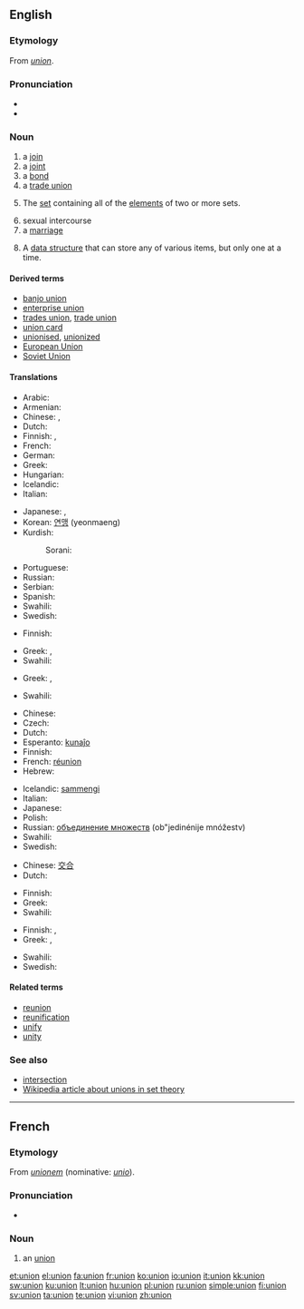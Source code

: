 {{also|Union|the Union|unión}}
==English==
{{wikipedia|dab=Union}}

===Etymology===
From {{etyl|fro}} ''[[#French|union]]''.

===Pronunciation===
* {{IPA|/juːnjən/}}
* {{audio|en-us-union.ogg|Audio (US)}}

===Noun===
{{en-noun}}

# a [[join]]
# a [[joint]]
# a [[bond]]
# a [[trade union]]
# {{settheory}} The [[set]] containing all of the [[element]]s of two or more sets.
# sexual intercourse
# a [[marriage]]
# {{computing}} A [[data structure]] that can store any of various items, but only one at a time.

====Derived terms====
* [[banjo union]]
* [[enterprise union]]
* [[trades union]], [[trade union]]
* [[union card]]
* [[unionised]], [[unionized]]<!--in a union-->
* [[European Union]]
* [[Soviet Union]]

====Translations====
{{trans-top|join}}
* Arabic: {{t|ar|اتحاد|m|tr=ittiHaad|sc=Arab}}
* Armenian: {{t|hy|միություն|tr=miut’yun|sc=Armn}}
* Chinese: {{zh-tsp|聯盟|联盟|liánméng}}, {{zh-tsp|聯合|联合|liánhé}}
* Dutch: {{t-|nl|unie}}
* Finnish: {{t+|fi|liitto}}, {{t-|fi|unioni}}
* French: {{t+|fr|union|f}}
* German: {{t+|de|Union|f}}
* Greek: {{t|el|ένωση|f|sc=Grek}}
* Hungarian: {{t+|hu|egyesülés}}
* Icelandic: {{t-|is|samband}}
* Italian: {{t+|it|unione|f}}
{{trans-mid}}
* Japanese: {{t-|ja|連邦|tr=renpō|sc=Jpan}}, {{t-|ja|同盟|tr=dōmei|sc=Jpan}}
* Korean: [[연맹]] (yeonmaeng)
* Kurdish:
*: Sorani: {{t|ku|یه‌کێتی|tr=yekéti|sc=ku-Arab}}
* Portuguese: {{t+|pt|união|f}}
* Russian: {{t+|ru|союз|m|tr=sojúz|sc=Cyrl}}
* Serbian: {{t-|sr|savez|m}}
* Spanish: {{t+|es|unión|f}}
* Swahili: {{t|sw|shirikisho}}
* Swedish: {{t+|sv|union}}
{{trans-bottom}}

{{trans-top|joint}}
* Finnish: {{t-|fi|liitos}}
{{trans-mid}}
* Greek: {{t+|el|αρμός|f|sc=Grek}}, {{t+|el|άρθρωση|f|sc=Grek}}
* Swahili: {{t|sw|shirikisho}}
{{trans-bottom}}

{{trans-top|bond}}
* Greek: {{t|el|ένωση|f|sc=Grek}}, {{t+|el|σύνδεσμος|m|sc=Grek}}
{{trans-mid}}
* Swahili: {{t|sw|shirikisho}}
{{trans-bottom}}

{{trans-see|[[trade union]]}}

{{trans-top|in set theory}}
* Chinese: {{zh-tsp|併集|并集|bìngjí}}
* Czech: {{t-|cs|sjednocení|n}}
* Dutch: {{t+|nl|vereniging}}
* Esperanto: [[kunaĵo]]
* Finnish: {{t+|fi|yhdiste}}
* French: [[réunion]] {{f}}<!--sic: not "union"-->
* Hebrew: {{t-|he|איחוד|sc=Hebr}}
{{trans-mid}}
* Icelandic: [[sammengi]]
* Italian: {{t+|it|unione|f}}
* Japanese: {{t-|ja|和集合|sc=Jpan}}
* Polish: {{t+|pl|unia|f}}
* Russian: [[объединение множеств]] (ob"jedinénije mnóžestv) {{n}}
* Swahili: {{t|sw|shirikisho}}
* Swedish: {{t+|sv|union}}
{{trans-bottom}}

{{trans-top|sexual intercourse}}
* Chinese: [[交合]]
* Dutch: {{t|nl|gemeenschap}}
{{trans-mid}}
* Finnish: {{t+|fi|yhdyntä}}
* Greek: {{t|el|ένωση|f|sc=Grek}}
* Swahili: {{t|sw|shirikisho}}
{{trans-bottom}}

{{trans-top|marriage}}
* Finnish: {{t+|fi|avioliitto}}, {{t+|fi|liitto}}
* Greek: {{t|el|σύζευξη|f|sc=Grek}}, {{t+|el|γάμος|m|sc=Grek}}
{{trans-mid}}
* Swahili: {{t|sw|shirikisho}}
* Swedish: {{t+|sv|förening|c}}
{{trans-bottom}}

====Related terms====
* [[reunion]]
* [[reunification]]
* [[unify]]
* [[unity]]

===See also===
* [[intersection]]<!--in set theory-->
* [[w:union_(set theory)|Wikipedia article about unions in set theory]]

----

==French==

===Etymology===
From {{LL.}} ''[[unionem]]'' (nominative: ''[[unio]]'').

===Pronunciation===
* {{audio|Fr-union.ogg|audio}}

===Noun===
{{fr-noun|f}}

# an [[#Noun|union]]

[[et:union]]
[[el:union]]
[[fa:union]]
[[fr:union]]
[[ko:union]]
[[io:union]]
[[it:union]]
[[kk:union]]
[[sw:union]]
[[ku:union]]
[[lt:union]]
[[hu:union]]
[[pl:union]]
[[ru:union]]
[[simple:union]]
[[fi:union]]
[[sv:union]]
[[ta:union]]
[[te:union]]
[[vi:union]]
[[zh:union]]